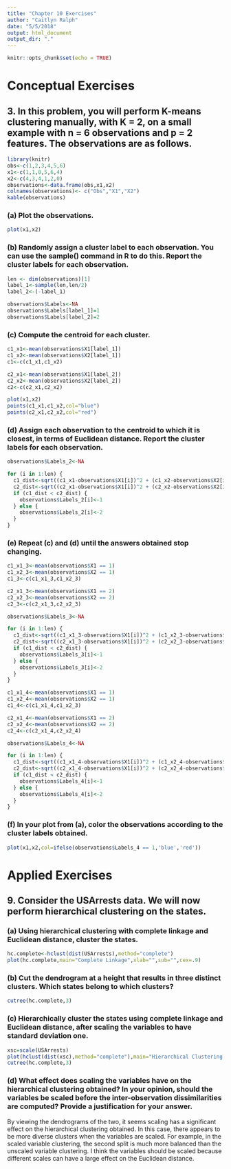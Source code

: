 ```yaml
---
title: "Chapter 10 Exercises"
author: "Caitlyn Ralph"
date: "5/5/2018"
output: html_document
output_dir: "."
---
```


```r
knitr::opts_chunk$set(echo = TRUE)
```

# Conceptual Exercises

## 3. In this problem, you will perform K-means clustering manually, with K = 2, on a small example with n = 6 observations and p = 2 features. The observations are as follows.

```r
library(knitr)
obs<-c(1,2,3,4,5,6)
x1<-c(1,1,0,5,6,4)
x2<-c(4,3,4,1,2,0)
observations<-data.frame(obs,x1,x2)
colnames(observations)<- c("Obs","X1","X2")
kable(observations)
```

### (a) Plot the observations.

```r
plot(x1,x2)
```

### (b) Randomly assign a cluster label to each observation. You can use the sample() command in R to do this. Report the cluster labels for each observation.

```r
len <- dim(observations)[1]
label_1<-sample(len,len/2)
label_2<-(-label_1)

observations$Labels<-NA
observations$Labels[label_1]=1
observations$Labels[label_2]=2
```

### (c) Compute the centroid for each cluster.

```r
c1_x1<-mean(observations$X1[label_1])
c1_x2<-mean(observations$X2[label_1])
c1<-c(c1_x1,c1_x2)

c2_x1<-mean(observations$X1[label_2])
c2_x2<-mean(observations$X2[label_2])
c2<-c(c2_x1,c2_x2)

plot(x1,x2)
points(c1_x1,c1_x2,col="blue")
points(c2_x1,c2_x2,col="red")
```

### (d) Assign each observation to the centroid to which it is closest, in terms of Euclidean distance. Report the cluster labels for each observation.

```r
observations$Labels_2<-NA

for (i in 1:len) {
  c1_dist<-sqrt((c1_x1-observations$X1[i])^2 + (c1_x2-observations$X2[i])^2)
  c2_dist<-sqrt((c2_x1-observations$X1[i])^2 + (c2_x2-observations$X2[i])^2)
  if (c1_dist < c2_dist) {
    observations$Labels_2[i]<-1
  } else {
    observations$Labels_2[i]<-2
  }
}
```

### (e) Repeat (c) and (d) until the answers obtained stop changing.

```r
c1_x1_3<-mean(observations$X1 == 1)
c1_x2_3<-mean(observations$X2 == 1)
c1_3<-c(c1_x1_3,c1_x2_3)

c2_x1_3<-mean(observations$X1 == 2)
c2_x2_3<-mean(observations$X2 == 2)
c2_3<-c(c2_x1_3,c2_x2_3)

observations$Labels_3<-NA

for (i in 1:len) {
  c1_dist<-sqrt((c1_x1_3-observations$X1[i])^2 + (c1_x2_3-observations$X2[i])^2)
  c2_dist<-sqrt((c2_x1_3-observations$X1[i])^2 + (c2_x2_3-observations$X2[i])^2)
  if (c1_dist < c2_dist) {
    observations$Labels_3[i]<-1
  } else {
    observations$Labels_3[i]<-2
  }
}

c1_x1_4<-mean(observations$X1 == 1)
c1_x2_4<-mean(observations$X2 == 1)
c1_4<-c(c1_x1_4,c1_x2_3)

c2_x1_4<-mean(observations$X1 == 2)
c2_x2_4<-mean(observations$X2 == 2)
c2_4<-c(c2_x1_4,c2_x2_4)

observations$Labels_4<-NA

for (i in 1:len) {
  c1_dist<-sqrt((c1_x1_4-observations$X1[i])^2 + (c1_x2_4-observations$X2[i])^2)
  c2_dist<-sqrt((c2_x1_4-observations$X1[i])^2 + (c2_x2_4-observations$X2[i])^2)
  if (c1_dist < c2_dist) {
    observations$Labels_4[i]<-1
  } else {
    observations$Labels_4[i]<-2
  }
}
```

### (f) In your plot from (a), color the observations according to the cluster labels obtained.

```r
plot(x1,x2,col=ifelse(observations$Labels_4 == 1,'blue','red'))
```

# Applied Exercises

## 9. Consider the USArrests data. We will now perform hierarchical clustering on the states.

### (a) Using hierarchical clustering with complete linkage and Euclidean distance, cluster the states.

```r
hc.complete<-hclust(dist(USArrests),method="complete")
plot(hc.complete,main="Complete Linkage",xlab="",sub="",cex=.9)
```

### (b) Cut the dendrogram at a height that results in three distinct clusters. Which states belong to which clusters?

```r
cutree(hc.complete,3)
```

### (c) Hierarchically cluster the states using complete linkage and Euclidean distance, after scaling the variables to have standard deviation one.

```r
xsc=scale(USArrests)
plot(hclust(dist(xsc),method="complete"),main="Hierarchical Clustering with Scaled Features")
cutree(hc.complete,3)
```

### (d) What effect does scaling the variables have on the hierarchical clustering obtained? In your opinion, should the variables be scaled before the inter-observation dissimilarities are computed? Provide a justification for your answer.

By viewing the dendrograms of the two, it seems scaling has a significant effect on the hierarchical clustering obtained. In this case, there appears to be more diverse clusters when the variables are scaled. For example, in the scaled variable clustering, the second split is much more balanced than the unscaled variable clustering. I think the variables should be scaled because different scales can have a large effect on the Euclidean distance.